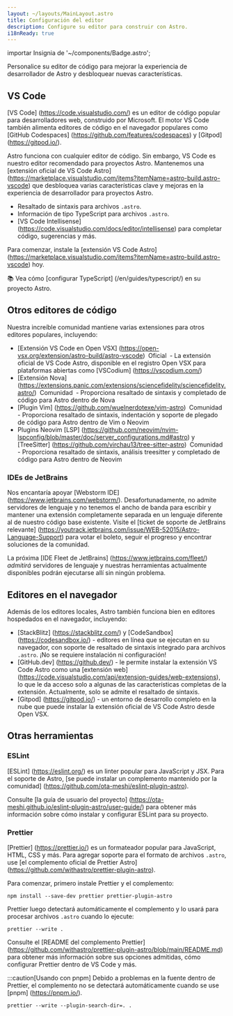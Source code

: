 ```yaml
---
layout: ~/layouts/MainLayout.astro
title: Configuración del editor
description: Configure su editor para construir con Astro.
i18nReady: true
---
```

importar Insignia de '~/components/Badge.astro';

Personalice su editor de código para mejorar la experiencia de desarrollador de Astro y desbloquear nuevas características.

## VS Code

[VS Code] (https://code.visualstudio.com/) es un editor de código popular para desarrolladores web, construido por Microsoft. El motor VS Code también alimenta editores de código en el navegador populares como [GitHub Codespaces] (https://github.com/features/codespaces) y [Gitpod] (https://gitpod.io/).

Astro funciona con cualquier editor de código. Sin embargo, VS Code es nuestro editor recomendado para proyectos Astro. Mantenemos una [extensión oficial de VS Code Astro] (https://marketplace.visualstudio.com/items?itemName=astro-build.astro-vscode) que desbloquea varias características clave y mejoras en la experiencia de desarrollador para proyectos Astro.

- Resaltado de sintaxis para archivos `.astro`.
- Información de tipo TypeScript para archivos `.astro`.
- [VS Code Intellisense] (https://code.visualstudio.com/docs/editor/intellisense) para completar código, sugerencias y más.

Para comenzar, instale la [extensión VS Code Astro] (https://marketplace.visualstudio.com/items?itemName=astro-build.astro-vscode) hoy.

📚 Vea cómo [configurar TypeScript] (/en/guides/typescript/) en su proyecto Astro.

## Otros editores de código

Nuestra increíble comunidad mantiene varias extensiones para otros editores populares, incluyendo:

- [Extensión VS Code en Open VSX] (https://open-vsx.org/extension/astro-build/astro-vscode) <span style = "margin: 0.25em;"> <Insignia variante = "acento"> Oficial </Insignia> </span> - La extensión oficial de VS Code Astro, disponible en el registro Open VSX para plataformas abiertas como [VSCodium] (https://vscodium.com/)
- [Extensión Nova] (https://extensions.panic.com/extensions/sciencefidelity/sciencefidelity.astro/) <span style = "margin: 0.25em;"> <Insignia variante = "neutral"> Comunidad </Insignia> </span> - Proporciona resaltado de sintaxis y completado de código para Astro dentro de Nova
- [Plugin Vim] (https://github.com/wuelnerdotexe/vim-astro) <span style = "margin: 0.25em;"> <Insignia variante = "neutral"> Comunidad </Insignia> </span> - Proporciona resaltado de sintaxis, indentación y soporte de plegado de código para Astro dentro de Vim o Neovim
- Plugins Neovim [LSP] (https://github.com/neovim/nvim-lspconfig/blob/master/doc/server_configurations.md#astro) y [TreeSitter] (https://github.com/virchau13/tree-sitter-astro) <span style = "margin: 0.25em;"> <Insignia variante = "neutral"> Comunidad </Insignia> </span> - Proporciona resaltado de sintaxis, análisis treesitter y completado de código para Astro dentro de Neovim

### IDEs de JetBrains

Nos encantaría apoyar [Webstorm IDE] (https://www.jetbrains.com/webstorm/). Desafortunadamente, no admite servidores de lenguaje y no tenemos el ancho de banda para escribir y mantener una extensión completamente separada en un lenguaje diferente al de nuestro código base existente. Visite el [ticket de soporte de JetBrains relevante] (https://youtrack.jetbrains.com/issue/WEB-52015/Astro-Language-Support) para votar el boleto, seguir el progreso y encontrar soluciones de la comunidad.

La próxima [IDE Fleet de JetBrains] (https://www.jetbrains.com/fleet/) _admitirá_ servidores de lenguaje y nuestras herramientas actualmente disponibles podrán ejecutarse allí sin ningún problema.

## Editores en el navegador

Además de los editores locales, Astro también funciona bien en editores hospedados en el navegador, incluyendo:

- [StackBlitz] (https://stackblitz.com/) y [CodeSandbox] (https://codesandbox.io/) - editores en línea que se ejecutan en su navegador, con soporte de resaltado de sintaxis integrado para archivos `.astro`. ¡No se requiere instalación ni configuración!
- [GitHub.dev] (https://github.dev/) - le permite instalar la extensión VS Code Astro como una [extensión web] (https://code.visualstudio.com/api/extension-guides/web-extensions), lo que le da acceso solo a algunas de las características completas de la extensión. Actualmente, solo se admite el resaltado de sintaxis.
- [Gitpod] (https://gitpod.io/) - un entorno de desarrollo completo en la nube que puede instalar la extensión oficial de VS Code Astro desde Open VSX.

## Otras herramientas

### ESLint

[ESLint] (https://eslint.org/) es un linter popular para JavaScript y JSX. Para el soporte de Astro, [se puede instalar un complemento mantenido por la comunidad] (https://github.com/ota-meshi/eslint-plugin-astro).

Consulte [la guía de usuario del proyecto] (https://ota-meshi.github.io/eslint-plugin-astro/user-guide/) para obtener más información sobre cómo instalar y configurar ESLint para su proyecto.

### Prettier

[Prettier] (https://prettier.io/) es un formateador popular para JavaScript, HTML, CSS y más. Para agregar soporte para el formato de archivos `.astro`, use [el complemento oficial de Prettier Astro] (https://github.com/withastro/prettier-plugin-astro).

Para comenzar, primero instale Prettier y el complemento:


```shell
npm install --save-dev prettier prettier-plugin-astro
```


Prettier luego detectará automáticamente el complemento y lo usará para procesar archivos `.astro` cuando lo ejecute:


```shell
prettier --write .
```


Consulte el [README del complemento Prettier] (https://github.com/withastro/prettier-plugin-astro/blob/main/README.md) para obtener más información sobre sus opciones admitidas, cómo configurar Prettier dentro de VS Code y más.

:::caution[Usando con pnpm]
Debido a problemas en la fuente dentro de Prettier, el complemento no se detectará automáticamente cuando se use [pnpm] (https://pnpm.io/).
```shell
prettier --write --plugin-search-dir=. .
```
